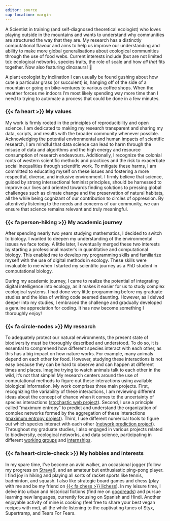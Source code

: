 ```yaml
---
editor: source
cap-location: margin
---
```


A Scientist in training (and self-diagnosed theoretical ecologist) who loves playing outside in the mountains and wants to understand why communities are structured the way that they are. My research has a distinctly computational flavour and aims to help us improve our understanding and ability to make more global generalisations about ecological communities through the use of food webs. Current interests include (but are not limited to): ecological networks, species traits, the role of scale and how *all that* fits together. Now also featuring dinosaurs! 🦖

A plant ecologist by inclination I can usually be found gushing about how cute a particular grass (or succulent) is, hanging off of the side of a mountain or going on bike-ventures to various coffee shops. When the weather forces me indoors I'm most likely spending way more time than I need to trying to automate a process that could be done in a few minutes.

### {{< fa heart >}} My values 

My work is firmly rooted in the principles of reproducibility and open science. I am dedicated to making my research transparent and sharing my data, scripts, and results with the broader community whenever possible. Acknowledging the potential environmental and human impacts of scientific research, I am mindful that data science can lead to harm through the misuse of data and algorithms and the high energy and resource consumption of research endeavours. Additionally, I recognize the colonial roots of western scientific methods and practices and the risk to exacerbate social inequalities through scientific work. To mitigate these harms, I am committed to educating myself on these issues and fostering a more respectful, diverse, and inclusive environment. I firmly believe that science, guided by strong intersectional feminist principles, should be harnessed to improve our lives and oriented towards finding solutions to pressing global challenges such as climate change and the preservation of natural habitats, all the while being cognizant of our contribution to circles of oppression. By attentively listening to the needs and concerns of our community, we can ensure that science remains relevant and truly meaningful.

### {{< fa person-hiking >}} My academic journey

After spending nearly two years studying mathematics, I decided to switch to biology. I wanted to deepen my understanding of the environmental issues we face today. A little later, I eventually merged these two interests by starting a professional master’s in quantitative and computational biology. This enabled me to develop my programming skills and familiarize myself with the use of digital methods in ecology. These skills were invaluable to me when I started my scientific journey as a PhD student in computational biology.  

During my academic journey, I came to realize the potential of integrating digital intelligence into ecology, as it makes it easier for us to study complex ecological systems. I had done very little programming before my graduate studies and the idea of writing code seemed daunting. However, as I delved deeper into my studies, I embraced the challenge and gradually developed a genuine appreciation for coding. It has now become something I thoroughly enjoy!

### {{< fa circle-nodes >}} My research 

To adequately protect our natural environments, the present state of biodiversity must be thoroughly described and understood. To do so, it is essential to comprehend how different species interact with each other, as this has a big impact on how nature works. For example, many animals depend on each other for food. However, studying these interactions is not easy because they can be hard to observe and can happen at different times and places. Imagine trying to watch animals talk to each other in the wild, it's not that simple! My research centers around the use of computational methods to figure out these interactions using available biological information. My work comprises three main projects. First, recognizing the variability of these interactions, I am reviewing different ideas about the concept of chance when it comes to the uncertainty of species interactions ([stochastic web project](https://francisbanville.github.io/projects/stochastic_food_webs/)). Second, I use a principle called "maximum entropy" to predict and understand the organization of complex networks formed by the aggregation of these interactions ([maximum entropy project](https://francisbanville.github.io/projects/maximum_entropy/)). Third, I use different numerical tools to figure out which species interact with each other ([network prediction project](https://francisbanville.github.io/projects/network_prediction/)). Throughout my graduate studies, I also engaged in various projects related to biodiversity, ecological networks, and data science, participating in different [working groups](https://francisbanville.github.io/projects/working_groups/) and [internships](https://francisbanville.github.io/projects/internships/). 

### {{< fa heart-circle-check >}} My hobbies and interests 

In my spare time, I’ve become an avid walker, an occasional jogger (follow my progress on [<i class="fa-brands fa-strava"></i> Strava](https://www.strava.com/athletes/74694936)!), and an amateur but enthusiastic ping-pong player. I find joy in hiking and playing all sorts of racket sports like tennis, badminton, and squash. I also like strategic board games and chess (play with me and be my friend on [{{< fa chess >}} lichess](https://lichess.org/@/FrancisBanville)). In my leisure time, I delve into urban and historical fictions (find me on [<i class="fa-brands fa-goodreads"></i> goodreads](https://www.goodreads.com/user/show/108453241-francis-banvilleand)) and pursue learning new languages, currently focusing on Spanish and Hindi. Another enjoyable activity of mine is cooking (feel free to share your best vegan recipes with me), all the while listening to the captivating tunes of Styx, Supertramp, and Tears For Fears.


